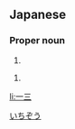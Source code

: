 ==Japanese==
{{ja-kanjitab|いち|ぞう|yomi=on}}

===Proper noun===
{{ja-pos|proper|いちぞう}}

# {{given name|male|lang=ja}}

{{ja-pos|proper|かずみ}}

# {{given name|male|lang=ja}}

[[Category:Japanese male given names|いちぞう]]

[[li:一三]]